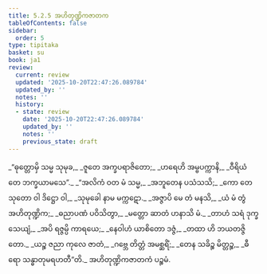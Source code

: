 ```yaml
---
title: 5.2.5 အဟိတုဏ္ဍိကဇာတက
tableOfContents: false
sidebar:
  order: 5
type: tipitaka
basket: su
book: ja1
review:
  current: review
  updated: '2025-10-20T22:47:26.089784'
  updated_by: ''
  notes: ''
  history:
  - state: review
    date: '2025-10-20T22:47:26.089784'
    updated_by: ''
    notes: ''
    previous_state: draft
---
```



<DynamicBreadcrumb />


<ReviewStatus review={frontmatter.review} showDetails={true} />

<HypothesisAnnotation frontmatter={frontmatter} />

<Division number="80" book="ja1" e="ch" v="22" p="129">

<Paragraph number="1241" type="verses" book="ja1">
_“ဓုတ္တောမှိ သမ္မ သုမုခ,_  
_ဇူတေ အက္ခပရာဇိတော;_  
_ဟရေဟိ အမ္ဗပက္ကာနိ,_  
_ဝီရိယံ တေ ဘက္ခယာမသေ”._  

</Paragraph>

</Division>
<Division number="81" book="ja1" e="ch" v="22" p="129">

<Paragraph number="1242" type="verses" book="ja1">
_“အလိကံ ဝတ မံ သမ္မ,_  
_အဘူတေန ပသံသသိ;_  
_ကော တေ သုတော ဝါ ဒိဋ္ဌော ဝါ,_  
_သုမုခေါ နာမ မက္ကဋော._  

</Paragraph>

</Division>
<Division number="82" book="ja1" e="ch" v="22" p="130">

<Paragraph number="1243" type="verses" book="ja1">
_အဇ္ဇာပိ မေ တံ မနသိ,_  
_ယံ မံ တွံ အဟိတုဏ္ဍိက;_  
_ဓညာပဏံ ပဝိသိတွာ,_  
_မတ္တော ဆာတံ ဟနာသိ မံ._  

</Paragraph>

</Division>
<Division number="83" book="ja1" e="ch" v="22" p="130">

<Paragraph number="1244" type="verses" book="ja1">
_တာဟံ သရံ ဒုက္ခသေယျံ,_  
_အပိ ရဇ္ဇမ္ပိ ကာရယေ;_  
_နေဝါဟံ ယာစိတော ဒဇ္ဇံ,_  
_တထာ ဟိ ဘယတဇ္ဇိတော._  

</Paragraph>

</Division>
<Division number="84" book="ja1" e="ch" v="22" p="130">

<Paragraph number="1245" type="verses" book="ja1">
_ယဉ္စ ဇညာ ကုလေ ဇာတံ,_  
_ဂဗ္ဘေ တိတ္တံ အမစ္ဆရိံ;_  
_တေန သခိဉ္စ မိတ္တဉ္စ,_  
_ဓီရော သန္ဓာတုမရဟတီ”တိ._  


</Paragraph>
</Division>

<Paragraph number="1246" type="center" book="ja1">
အဟိတုဏ္ဍိကဇာတကံ ပဉ္စမံ.
</Paragraph>